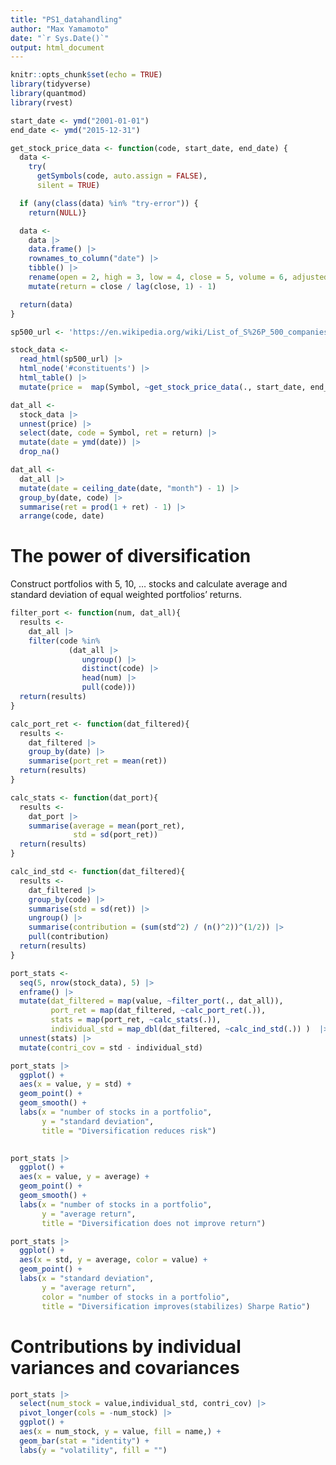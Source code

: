 ```yaml
---
title: "PS1_datahandling"
author: "Max Yamamoto"
date: "`r Sys.Date()`"
output: html_document
---
```


```r
knitr::opts_chunk$set(echo = TRUE)
library(tidyverse)
library(quantmod)
library(rvest)

start_date <- ymd("2001-01-01")
end_date <- ymd("2015-12-31")

get_stock_price_data <- function(code, start_date, end_date) {
  data <-
    try(
      getSymbols(code, auto.assign = FALSE),
      silent = TRUE)

  if (any(class(data) %in% "try-error")) {
    return(NULL)}

  data <-
    data |>
    data.frame() |>
    rownames_to_column("date") |>
    tibble() |>
    rename(open = 2, high = 3, low = 4, close = 5, volume = 6, adjusted = 7) |>
    mutate(return = close / lag(close, 1) - 1)

  return(data)
}

sp500_url <- 'https://en.wikipedia.org/wiki/List_of_S%26P_500_companies'

stock_data <-
  read_html(sp500_url) |> 
  html_node('#constituents') |>
  html_table() |> 
  mutate(price =  map(Symbol, ~get_stock_price_data(., start_date, end_date)))

dat_all <- 
  stock_data |> 
  unnest(price) |> 
  select(date, code = Symbol, ret = return) |> 
  mutate(date = ymd(date)) |> 
  drop_na() 

dat_all <- 
  dat_all |> 
  mutate(date = ceiling_date(date, "month") - 1) |> 
  group_by(date, code) |> 
  summarise(ret = prod(1 + ret) - 1) |> 
  arrange(code, date)
```
# The power of diversification
Construct portfolios with 5, 10, ... stocks and calculate average and standard deviation of equal weighted portfolios' returns.

```r
filter_port <- function(num, dat_all){
  results <- 
    dat_all |> 
    filter(code %in%  
             (dat_all |> 
                ungroup() |> 
                distinct(code) |> 
                head(num) |> 
                pull(code)))
  return(results)
}

calc_port_ret <- function(dat_filtered){
  results <- 
    dat_filtered |> 
    group_by(date) |> 
    summarise(port_ret = mean(ret))
  return(results)
} 

calc_stats <- function(dat_port){ 
  results <- 
    dat_port |> 
    summarise(average = mean(port_ret),
              std = sd(port_ret))
  return(results)
}

calc_ind_std <- function(dat_filtered){
  results <- 
    dat_filtered |> 
    group_by(code) |> 
    summarise(std = sd(ret)) |> 
    ungroup() |> 
    summarise(contribution = (sum(std^2) / (n()^2))^(1/2)) |> 
    pull(contribution)
  return(results)
}

port_stats <- 
  seq(5, nrow(stock_data), 5) |> 
  enframe() |> 
  mutate(dat_filtered = map(value, ~filter_port(., dat_all)),
         port_ret = map(dat_filtered, ~calc_port_ret(.)), 
         stats = map(port_ret, ~calc_stats(.)),
         individual_std = map_dbl(dat_filtered, ~calc_ind_std(.)) )  |> 
  unnest(stats) |> 
  mutate(contri_cov = std - individual_std)

port_stats |> 
  ggplot() +
  aes(x = value, y = std) +
  geom_point() +
  geom_smooth() +
  labs(x = "number of stocks in a portfolio",
       y = "standard deviation",
       title = "Diversification reduces risk")
  
```

```r
port_stats |> 
  ggplot() +
  aes(x = value, y = average) +
  geom_point() +
  geom_smooth() +
  labs(x = "number of stocks in a portfolio",
       y = "average return",
       title = "Diversification does not improve return")
```

```r
port_stats |> 
  ggplot() + 
  aes(x = std, y = average, color = value) +
  geom_point() +
  labs(x = "standard deviation",
       y = "average return",
       color = "number of stocks in a portfolio",
       title = "Diversification improves(stabilizes) Sharpe Ratio")
```
# Contributions by individual variances and covariances

```r
port_stats |> 
  select(num_stock = value,individual_std, contri_cov) |> 
  pivot_longer(cols = -num_stock) |> 
  ggplot() +
  aes(x = num_stock, y = value, fill = name,) +
  geom_bar(stat = "identity") +
  labs(y = "volatility", fill = "")
 
```
